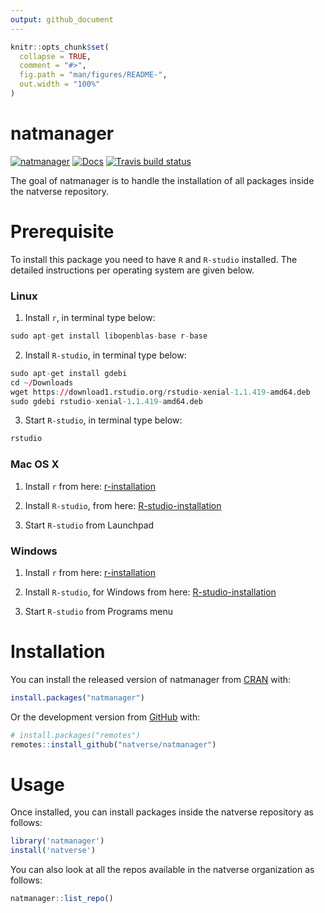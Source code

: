 ```yaml
---
output: github_document
---
```


<!-- README.md is generated from README.Rmd. Please edit that file -->

```r
knitr::opts_chunk$set(
  collapse = TRUE,
  comment = "#>",
  fig.path = "man/figures/README-",
  out.width = "100%"
)
```

# natmanager

<!-- badges: start -->
[![natmanager](https://img.shields.io/badge/natmanager-Part%20of%20the%20natverse-a241b6)](https://natverse.github.io)
[![Docs](https://img.shields.io/badge/docs-100%25-brightgreen.svg)](https://natverse.github.io/natmanager/reference/)
[![Travis build status](https://travis-ci.org/natverse/natmanager.svg?branch=master)](https://travis-ci.org/natverse/natmanager)
<!-- badges: end -->

The goal of natmanager is to handle the installation of all packages inside the natverse repository.

# Prerequisite
To install this package you need to have `R` and `R-studio` installed. The detailed instructions per operating system are given below.

### Linux
1. Install `r`, in terminal type below:
```r
sudo apt-get install libopenblas-base r-base
```



2. Install `R-studio`, in terminal type below:
```r
sudo apt-get install gdebi
cd ~/Downloads
wget https://download1.rstudio.org/rstudio-xenial-1.1.419-amd64.deb
sudo gdebi rstudio-xenial-1.1.419-amd64.deb
```


3. Start `R-studio`, in terminal type below:
```r
rstudio
```

### Mac OS X
1. Install `r` from here:
[r-installation](http://cran.cnr.berkeley.edu/bin/macosx/)


2. Install `R-studio`, from here:
[R-studio-installation](https://rstudio.com/products/rstudio/download/#download)


3. Start `R-studio` from Launchpad

### Windows
1. Install `r` from here:
[r-installation](http://cran.cnr.berkeley.edu/bin/windows/base/)


2. Install `R-studio`, for Windows from here:
[R-studio-installation](https://rstudio.com/products/rstudio/download/#download)


3. Start `R-studio` from Programs menu


# Installation

You can install the released version of natmanager from [CRAN](https://CRAN.R-project.org) with:

``` r
install.packages("natmanager")
```

Or the development version from [GitHub](https://github.com/) with:

``` r
# install.packages("remotes")
remotes::install_github("natverse/natmanager")
```

# Usage

Once installed, you can install packages inside the natverse repository as follows:

```r
library('natmanager')
install('natverse')
```

You can also look at all the repos available in the natverse organization as follows:

```r
natmanager::list_repo()
```

